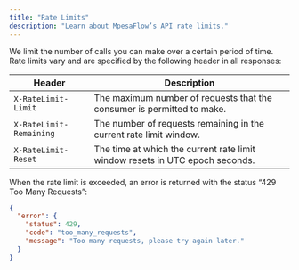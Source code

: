 ```yaml
---
title: "Rate Limits"
description: "Learn about MpesaFlow’s API rate limits."
---
```


We limit the number of calls you can make over a certain period of time. Rate limits vary and are specified by the following header in all responses:

| Header                  | Description                                                                  |
| ----------------------- | ---------------------------------------------------------------------------- |
| `X-RateLimit-Limit`     | The maximum number of requests that the consumer is permitted to make.       |
| `X-RateLimit-Remaining` | The number of requests remaining in the current rate limit window.           |
| `X-RateLimit-Reset`     | The time at which the current rate limit window resets in UTC epoch seconds. |

When the rate limit is exceeded, an error is returned with the status “429 Too Many Requests”:

```json
{
  "error": {
    "status": 429,
    "code": "too_many_requests",
    "message": "Too many requests, please try again later."
  }
}
```